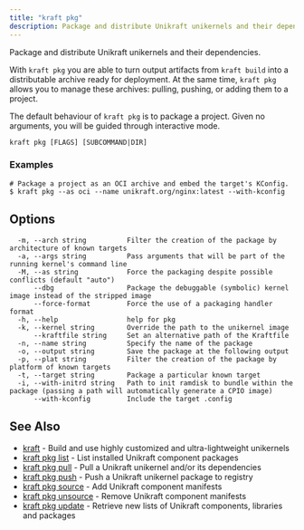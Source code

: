 ```yaml
---
title: "kraft pkg"
description: Package and distribute Unikraft unikernels and their dependencies
---
```


Package and distribute Unikraft unikernels and their dependencies.

With `kraft pkg` you are able to turn output artifacts from `kraft build`
into a distributable archive ready for deployment.  At the same time,
`kraft pkg` allows you to manage these archives: pulling, pushing, or
adding them to a project.

The default behaviour of `kraft pkg` is to package a project.  Given no
arguments, you will be guided through interactive mode.


```
kraft pkg [FLAGS] [SUBCOMMAND|DIR]
```

### Examples

```
# Package a project as an OCI archive and embed the target's KConfig.
$ kraft pkg --as oci --name unikraft.org/nginx:latest --with-kconfig
```

## Options

```
  -m, --arch string          Filter the creation of the package by architecture of known targets
  -a, --args string          Pass arguments that will be part of the running kernel's command line
  -M, --as string            Force the packaging despite possible conflicts (default "auto")
      --dbg                  Package the debuggable (symbolic) kernel image instead of the stripped image
      --force-format         Force the use of a packaging handler format
  -h, --help                 help for pkg
  -k, --kernel string        Override the path to the unikernel image
      --kraftfile string     Set an alternative path of the Kraftfile
  -n, --name string          Specify the name of the package
  -o, --output string        Save the package at the following output
  -p, --plat string          Filter the creation of the package by platform of known targets
  -t, --target string        Package a particular known target
  -i, --with-initrd string   Path to init ramdisk to bundle within the package (passing a path will automatically generate a CPIO image)
      --with-kconfig         Include the target .config
```

## See Also

* [kraft](kraft.md)	 - Build and use highly customized and ultra-lightweight unikernels
* [kraft pkg list](/docs/cli/reference/kraft/pkg/list)	 - List installed Unikraft component packages
* [kraft pkg pull](/docs/cli/reference/kraft/pkg/pull)	 - Pull a Unikraft unikernel and/or its dependencies
* [kraft pkg push](/docs/cli/reference/kraft/pkg/push)	 - Push a Unikraft unikernel package to registry
* [kraft pkg source](/docs/cli/reference/kraft/pkg/source)	 - Add Unikraft component manifests
* [kraft pkg unsource](/docs/cli/reference/kraft/pkg/unsource)	 - Remove Unikraft component manifests
* [kraft pkg update](/docs/cli/reference/kraft/pkg/update)	 - Retrieve new lists of Unikraft components, libraries and packages

